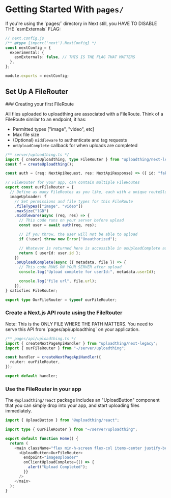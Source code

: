 
# Getting Started With `pages/`

<Callout type="warning">
  If you're using the `pages/` directory in Next still, you HAVE TO DISABLE THE `esmExternals` FLAG:

```ts
// next.config.js
/** @type {import('next').NextConfig} */
const nextConfig = {
  experimental: {
    esmExternals: false, // THIS IS THE FLAG THAT MATTERS
  },
};

module.exports = nextConfig;
```

</Callout>

## Set Up A FileRouter

<Steps>
### Creating your first FileRoute

All files uploaded to uploadthing are associated with a FileRoute. Think of a FileRoute similar to an endpoint, it has:

- Permitted types ["image", "video", etc]
- Max file size
- (Optional) `middleware` to authenticate and tag requests
- `onUploadComplete` callback for when uploads are completed

```ts copy
/** server/uploadthing.ts */
import { createUploadthing, type FileRouter } from "uploadthing/next-legacy";
const f = createUploadthing();

const auth = (req: NextApiRequest, res: NextApiResponse) => ({ id: "fakeId" }); // Fake auth function

// FileRouter for your app, can contain multiple FileRoutes
export const ourFileRouter = {
  // Define as many FileRoutes as you like, each with a unique routeSlug
  imageUploader: f
    // Set permissions and file types for this FileRoute
    .fileTypes(["image", "video"])
    .maxSize("1GB")
    .middleware(async (req, res) => {
      // This code runs on your server before upload
      const user = await auth(req, res);

      // If you throw, the user will not be able to upload
      if (!user) throw new Error("Unauthorized");

      // Whatever is returned here is accessible in onUploadComplete as `metadata`
      return { userId: user.id };
    })
    .onUploadComplete(async ({ metadata, file }) => {
      // This code RUNS ON YOUR SERVER after upload
      console.log("Upload complete for userId:", metadata.userId);

      console.log("file url", file.url);
    }),
} satisfies FileRouter;

export type OurFileRouter = typeof ourFileRouter;
```

### Create a Next.js API route using the FileRouter

<Callout type="warning">
  Note: This is the ONLY FILE WHERE THE PATH MATTERS. You need to serve this API
  from `pages/api/uploadthing` on your application.
</Callout>

```ts copy
/** pages/api/uploadthing.ts */
import { createNextPageApiHandler } from "uploadthing/next-legacy";
import { ourFileRouter } from "~/server/uploadthing";

const handler = createNextPageApiHandler({
  router: ourFileRouter,
});

export default handler;
```

### Use the FileRouter in your app

The `@uploadthing/react` package includes an "UploadButton" component that you can simply drop into your app, and start uploading files immediately.

```ts copy
import { UploadButton } from "@uploadthing/react";

import type { OurFileRouter } from "~/server/uploadthing";

export default function Home() {
  return (
    <main className="flex min-h-screen flex-col items-center justify-between p-24">
      <UploadButton<OurFileRouter>
        endpoint="imageUploader"
        onClientUploadComplete={() => {
          alert("Upload Completed");
        }}
      />
    </main>
  );
}
```

</Steps>
